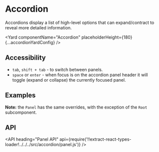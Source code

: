 <!--
Copyright (c) 2018-2019 Uber Technologies, Inc.

This source code is licensed under the MIT license found in the
LICENSE file in the root directory of this source tree.
-->




<SEO
  description="Accordions display a list of high-level options that can expand/contract to reveal more detailed information."
  keywords="accordion, react accordion, react expansion panel, react collapse"
/>


# Accordion

Accordions display a list of high-level options that can expand/contract to reveal more detailed information.

<Yard
  componentName="Accordion"
  placeholderHeight={180}
  {...accordionYardConfig}
/>

## Accessibility

- `tab`, `shift + tab` - to switch between panels.
- `space` or `enter` - when focus is on the accordion panel header it will toggle (expand or
  collapse) the currently focused panel.

## Examples

<Example title="Accordion basic usage" path="accordion/basic.js">
  <BasicAccordion />
</Example>

<Example title="Accordion SEO Friendly" path="accordion/renderpanelcontent.js">
  <AccordionSEO />
</Example>

<Example title="Accordion as a stateful component" path="accordion/stateful.js">
  <StatefulAccordion />
</Example>

**Note:** the `Panel` has the same overrides, with the exception of the `Root` subcomponent.

## API

<API
  heading="Panel API"
  api={require('!!extract-react-types-loader!../../../src/accordion/panel.js')}
/>

<Exports
  component={AccordionExports}
  title="Accordion exports"
  path="baseui/accordion"
/>
